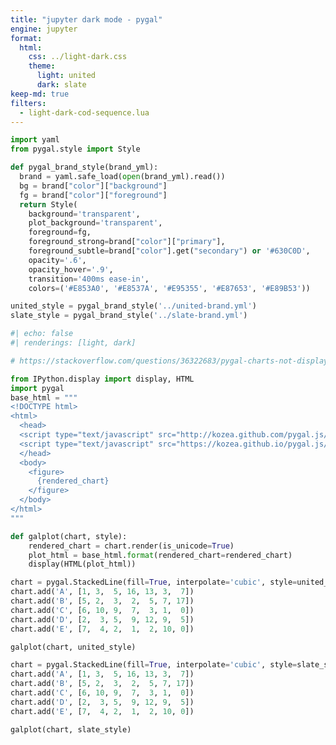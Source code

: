 ```yaml
---
title: "jupyter dark mode - pygal"
engine: jupyter
format:
  html:
    css: ../light-dark.css
    theme:
      light: united
      dark: slate
keep-md: true
filters:
  - light-dark-cod-sequence.lua
---
```


```python
import yaml
from pygal.style import Style

def pygal_brand_style(brand_yml):
  brand = yaml.safe_load(open(brand_yml).read())
  bg = brand["color"]["background"]
  fg = brand["color"]["foreground"]
  return Style(
    background='transparent',
    plot_background='transparent',
    foreground=fg,
    foreground_strong=brand["color"]["primary"],
    foreground_subtle=brand["color"].get("secondary") or '#630C0D',
    opacity='.6',
    opacity_hover='.9',
    transition='400ms ease-in',
    colors=('#E853A0', '#E8537A', '#E95355', '#E87653', '#E89B53'))

united_style = pygal_brand_style('../united-brand.yml')
slate_style = pygal_brand_style('../slate-brand.yml')
```

```python
#| echo: false
#| renderings: [light, dark]

# https://stackoverflow.com/questions/36322683/pygal-charts-not-displaying-tooltips-in-jupyter-ipython-notebook#45813876

from IPython.display import display, HTML
import pygal
base_html = """
<!DOCTYPE html>
<html>
  <head>
  <script type="text/javascript" src="http://kozea.github.com/pygal.js/javascripts/svg.jquery.js"></script>
  <script type="text/javascript" src="https://kozea.github.io/pygal.js/2.0.x/pygal-tooltips.min.js""></script>
  </head>
  <body>
    <figure>
      {rendered_chart}
    </figure>
  </body>
</html>
"""

def galplot(chart, style):
    rendered_chart = chart.render(is_unicode=True)
    plot_html = base_html.format(rendered_chart=rendered_chart)
    display(HTML(plot_html))

chart = pygal.StackedLine(fill=True, interpolate='cubic', style=united_style)
chart.add('A', [1, 3,  5, 16, 13, 3,  7])
chart.add('B', [5, 2,  3,  2,  5, 7, 17])
chart.add('C', [6, 10, 9,  7,  3, 1,  0])
chart.add('D', [2,  3, 5,  9, 12, 9,  5])
chart.add('E', [7,  4, 2,  1,  2, 10, 0])

galplot(chart, united_style)

chart = pygal.StackedLine(fill=True, interpolate='cubic', style=slate_style)
chart.add('A', [1, 3,  5, 16, 13, 3,  7])
chart.add('B', [5, 2,  3,  2,  5, 7, 17])
chart.add('C', [6, 10, 9,  7,  3, 1,  0])
chart.add('D', [2,  3, 5,  9, 12, 9,  5])
chart.add('E', [7,  4, 2,  1,  2, 10, 0])

galplot(chart, slate_style)
```
